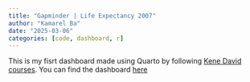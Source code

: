 ```yaml
---
title: "Gapminder | Life Expectancy 2007"
author: "Kamarel Ba"
date: "2025-03-06"
categories: [code, dashboard, r]
---
```


This is my fisrt dashboard made using Quarto by following [Kene David courses](https://thegraphcourses.org/courses/websites-and-dashboards-with-r/topics/dashboards-with-quarto/). You can find the dashboard [here](https://realsmak88.github.io/gapminder_dash/){target="_blank"}